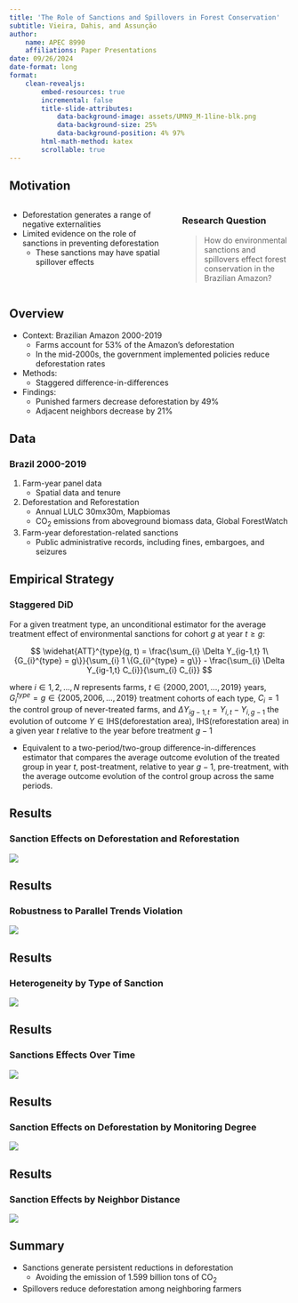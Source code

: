 ```yaml
---
title: 'The Role of Sanctions and Spillovers in Forest Conservation'
subtitle: Vieira, Dahis, and Assunção
author: 
    name: APEC 8990
    affiliations: Paper Presentations
date: 09/26/2024
date-format: long
format: 
    clean-revealjs:
        embed-resources: true
        incremental: false
        title-slide-attributes: 
            data-background-image: assets/UMN9_M-1line-blk.png
            data-background-size: 25%
            data-background-position: 4% 97%
        html-math-method: katex
        scrollable: true
---
```


## Motivation

:::: {.columns}

::: {.column width="60%"}
- Deforestation generates a range of negative externalities
- Limited evidence on the role of sanctions in preventing deforestation
    - These sanctions may have spatial spillover effects
:::

::: {.column width="40%"}

### Research Question 
> How do environmental sanctions and spillovers effect forest conservation in the Brazilian Amazon?
:::

::::


## Overview 
- Context: Brazilian Amazon 2000-2019
    - Farms account for 53% of the Amazon’s deforestation
    - In the mid-2000s, the government implemented policies reduce deforestation rates
- Methods:
    - Staggered difference-in-differences
- Findings:
    - Punished farmers decrease deforestation by 49%
    - Adjacent neighbors decrease by 21%

## Data
### Brazil 2000-2019

1. Farm-year panel data
    - Spatial data and tenure

2. Deforestation and Reforestation
    - Annual LULC 30mx30m, Mapbiomas
    - CO~2~ emissions from  aboveground biomass data, Global ForestWatch

3. Farm-year deforestation-related sanctions
    - Public administrative records, including fines, embargoes, and seizures


## Empirical Strategy {.smaller}
### Staggered DiD

For a given treatment type, an unconditional estimator for the average treatment effect of environmental sanctions for cohort $g$ at year $t \geq g$:

$$
\widehat{ATT}^{type}(g, t) = \frac{\sum_{i} \Delta Y_{ig-1,t} 1\{G_{i}^{type} = g\}}{\sum_{i} 1 \{G_{i}^{type} = g\}} - \frac{\sum_{i} \Delta Y_{ig-1,t} C_{i}}{\sum_{i} C_{i}}
$$

where $i \in {1, 2, ..., N}$ represents farms, $t \in \{ 2000, 2001, ..., 2019 \}$ years, $G_{i}^{type} = g \in \{2005, 2006, ..., 2019\}$ treatment cohorts of each type, $C_{i} = 1$ the control group of never-treated farms, and $\Delta Y_{ig-1,t} = Y_{i,t} - Y_{i,g-1}$ the evolution of outcome $Y \in {\text{IHS(deforestation area), IHS(reforestation area)}}$ in a given year $t$ relative to the year before treatment $g - 1$

- Equivalent to a two-period/two-group difference-in-differences estimator that compares the average outcome evolution of the treated group in year $t$, post-treatment, relative to year $g - 1$, pre-treatment, with the average outcome evolution of the control group across the same periods.


## Results 
### Sanction Effects on Deforestation and Reforestation

![](assets/prez-lecture-8-240926/figure2.png)

## Results 
### Robustness to Parallel Trends Violation

![](assets/prez-lecture-8-240926/figure3.png)


## Results 
### Heterogeneity by Type of Sanction

![](assets/prez-lecture-8-240926/table2.png)

## Results 
### Sanctions Effects Over Time

![](assets/prez-lecture-8-240926/figure4.png)

## Results 
### Sanction Effects on Deforestation by Monitoring Degree

![](assets/prez-lecture-8-240926/table3.png)

## Results 
### Sanction Effects by Neighbor Distance

![](assets/prez-lecture-8-240926/figure5.png)

## Summary 

- Sanctions generate persistent reductions in deforestation
    - Avoiding the emission of 1.599 billion tons of CO~2~
- Spillovers reduce deforestation among neighboring farmers



